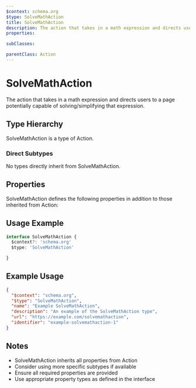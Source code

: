 ```yaml
---
$context: schema.org
$type: SolveMathAction
title: SolveMathAction
description: The action that takes in a math expression and directs users to a page potentially capable of solving/simplifying that expression.
properties:

subClasses:

parentClass: Action
---
```


# SolveMathAction

The action that takes in a math expression and directs users to a page potentially capable of solving/simplifying that expression.

## Type Hierarchy

SolveMathAction is a type of Action.

### Direct Subtypes

No types directly inherit from SolveMathAction.

## Properties

SolveMathAction defines the following properties in addition to those inherited from Action:



## Usage Example

```typescript
interface SolveMathAction {
  $context?: 'schema.org'
  $type: 'SolveMathAction'

}
```

## Example Usage

```json
{
  "$context": "schema.org",
  "$type": "SolveMathAction",
  "name": "Example SolveMathAction",
  "description": "An example of the SolveMathAction type",
  "url": "https://example.com/solvemathaction",
  "identifier": "example-solvemathaction-1"
}
```

## Notes

- SolveMathAction inherits all properties from Action
- Consider using more specific subtypes if available
- Ensure all required properties are provided
- Use appropriate property types as defined in the interface

